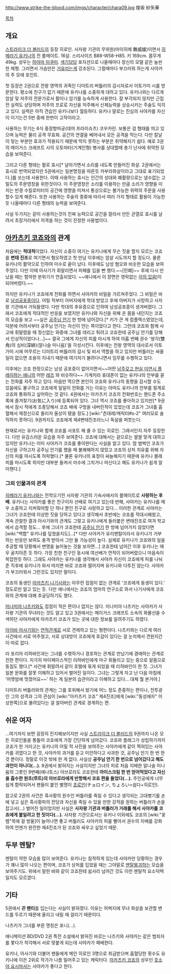 http://www.strike-the-blood.com/imgs/character/chara09.jpg
煌坂 紗矢華

[[목차]]
== 개요 == 
[[스트라이크 더 블러드]]의 등장 히로인. 사자왕 기관의 무위원(마이히메 舞威媛)이면서 [[히메라기 유키나]]의 전 룸메이트. 16살. 스리사이즈 B88-W58-H85. 키 169cm. 몸무게 49kg. 성우는 [[하야마 이쿠미]]. [[색기담당]] 포지션으로 나올때마다 장신의 모델 같은 늘씬한 체형. 그러면서 가슴만은 [[거유]]라는게 강조된다. 그럴때마다 부끄러워 하는게 사야카의 주 모에 포인트. 

첫 등장은 2권으로 전왕 영역의 귀족인 디미트리 버틀러의 감시자로서 이토가미 시를 방문한다. 평소에 친구가 없기 때문에 유키나를 소중하게 대하고 있다. 유키나와는 다르게 암살 및 저주의 전문가로서 활이나 암기를 능숙하게 사용한다. 잘 부각되지 않지만 근접전 실력도 상당하며 저주의 프로로 자신을 저주해서 신체능력을 상승시키는 주술도 익히고 있다. 실력은 아직 견습인 유키나보다 월등하다. 유키나 말로는 진심의 사야카를 자신이 이기는건 5번 중에 한번이 고작이라고. 

사용하는 무기는 6식 중장항마궁(데어 프라이슈츠) 코우카린. 보통은 검 형태를 띄고 있으며 능력은 물리 공격 무효화. 공간의 연결을 베어내서 모든 공격을 막는다. 다만 칼날이 닿는 부분만 효과가 적용되기 때문에 막지 못하는 부분은 취약해지기 쉽다.  예로 3권의 메이거스 크래프트 사의 오토마타(기계인형) 병사를 상대할때 총기 난사에 취약한 모습을 보여준다.

그리고 다른 형태는 활로 효시[* 날아가면서 소리를 내도록 만들어진 화살. 2권에서는 효시로 번역되었지만 5권에서는 일본명칭을 따른듯 카부라화살이라고 그대로 표기되었다.]를 쏘는데 사용한다. 이때 사용하는 효시는 인간의 성대와 폐활량으로는 낼수없는 고밀도의 주문영창을 위한것이다. 이 주문영창은 소리를 이용하는 만큼 소리가 영향을 미치는 반경 수킬로미터의 공간에 영향을 미쳐서 통상으로는 불가능한 위력의 주문을 사용할수 있게 해준다. 또한 사용하는 주술의 종류에 따라서 여러 가지 형태로 활용이 가능한듯 나올때마다 다른 형태의 능력을 보여준다. 

사실 두가지는 같이 사용하는것이 진짜 능력으로 공간을 잘라서 만든 균열로 효시를 날려서 초장거리에서 저격을 하는 것이 진정한 사용법이다. 

== [[아카츠키 코죠]]와의 관계 ==
처음에는 '''적대적'''이었다. 자신이 소중히 여기는 유키나에게 무슨 짓을 할지 모르는 코죠를 '''변태 진조'''로 여기면서 혐오하였고 첫 만남 이후에는 암살 시도까지 할 정도다. 물론 유키나의 활약으로 인하여 미수로 끝이 났다. 이후에도 남성 혐오와 비슷한 모습을 보여주었다. 다만 이때 아사기가 휘말리면서 피해를 입을 뻔 했다.~~[민폐]~~ 후에 다시 만났을 때는 험악한 분위기가 연출되었다. ~~애니에서 이 장면은 영락없는 [http://bbs2.ruliweb.daum.net/gaia/do/ruliweb/family/1360/read?articleId=1262935&objCate1=&bbsId=G003&searchKey=subjectNcontent&itemGroupId=&itemId=15&sortKey=depth&searchValue=%EC%8A%A4%ED%8A%B8%EB%9D%BC%EC%9D%B4%ED%81%AC&platformId=&pageIndex=1 이의 있음!]이 되어버렸다.~~

하지만 유키나가 코죠에게 전화를 하면서 사야카의 비밀을 가르쳐주었다. 그 비밀은 바로 [[남성공포증]]이다. 어릴 적부터 아버지에게 학대 받았고 후에 아버지가 사망하고 사자왕 기관에서 거둬들였다. 다만 학대의 후유증으로 인하여 남성공포증이 생겨버렸다. 그래서 코죠에게 적대적인 반응을 보였지만 유키나와 자신을 위해 온 몸을 내던지는 코죠의 모습을 보고 ~~실은 [[공주님 안기]] 한 방에 넘어갔다.[* 키가 큰 게 컴플렉스였었는데, 덕분에 어려서부터 공주님 안기는 자신이 안는 쪽이었다고 한다. 그런데 코죠와 함께 사고에 휘말렸을 때 정신없는 와중에 그녀를 데리고 튀려고 코죠한테 공주님 안기를 당해서 인상적이었다나...]~~ 결국 그에게 자신의 피를 마시게 하여 아홉 번째 권수 '쌍각(雙角)의 심비(深緋)(알나슬 미니움)'을 각성시킨다. 이후에는 전왕 영역의 대사로서 이토가미 시에 머무르는 디미트리 버틀러의 감시 및 비서 역할을 하고 있지만 버틀러는 싸울 일이 없으면 조용히 지내기 때문에 여기저기 불려다니면서 임무를 수행하고 있다.

이후에는 코죠 한정으로는 남성 공포증이 없어지면서~~어떤 [[데이트 어 라이브|남주갖고 현실 미연시 플레이하는 애니]]의 어떤 [[이자요이 미쿠| 레즈]] 와 비슷하다~~ 기계치라 휴대폰이 없는 유키나의 안부를 묻는 전화를 자주 하고 있다. 마음만 먹으면 본인이 코죠와 유키나의 동향을 감시할 수도 있음에도 불구하고 코죠에게 일일이 전화를 거는 이유는 아마도 유키나의 안부를 핑계로 코죠와 통화하고 싶어하는 것 같다. 4권에서는 아카츠키 코죠의 전화번호는 핸드폰 주소록에 즐겨찾기(お気に入り)에 등록되어 있다. 그녀 역시 코죠를 좋아하고 있지만[* 9권에서 잠시 적에게 조종당해서 코죠 배에 구멍을 내버린적이 있었는데 코죠가 그녀를 흡혈해서 제정신으로 돌리자 울상이 됐을 정도.] [wiki:"츤데레/캐릭터#s-2" 여러모로 솔직하지 못하다]. 9권까지도 코죠에게 제4변태진조라느니 독설을 퍼붓는다.

현재로서는 유키나와 함께 코죠를 서포트 해 줄 수 있는 히로인. 그래서인지 자주 등장한다. 다만 유감스러운 모습을 자주 보여준다. 코죠에 대해서는 겉으로는 쌀쌀 맞게 대하고 있지만 유키나는 이미 사야카가 코죠를 좋아한다는 사실을 알고 있다. 땀 범벅인 코죠가 자신을 구하고자 공주님 안기를 했을 때 불쾌해하지 않았고 코죠의 상처 치유를 위해 자신의 피를 마시도록 허락했다.[* 물론 유키나의 표정이 싸늘해지기 때문에 유키나 몰래 피를 마시도록 하지만 대부분 들켜서 미수에 그치거나 마신다고 해도 유키나가 쉽게 알아챈다.]

=== 그외 인물과의 관계 ===
[[히메라기 유키나]]와는 전학오기전 사자왕 기관의 기숙사에서의 룸메이트로 '''사랑하는 후배'''. 유키나는 사야카를 좋은 친구이자 선배로 여기고 있는데 반해, 사야카는 유키나를 매우 소중하고 지켜줘야할 단 하나 뿐인 친구로 사랑하고 있다...
이러한 관계로 사야카는 그녀가 코죠한테 이상한 짓을 당하고 있다고 생각해서 초반에는 코죠를 적대시해왔고, 계속 관찰한 결과 아사기와의 관계도 그렇고 유키나에게 들러붙은 변태진조로 여겨 학교에서 습격할 정도... 후에 그녀가 코죠한테 [[공주님 안기]] 한 방에 넘어가지 않았다면 [wiki:"백합" 유키나를 덮쳤을지도]...[* 다만 사야카가 유리멘탈이라서 유키나가 거부하는 반응만 보여도 충격 받아서 그만 둘 가능성이 높다. 실제로 유키나가 코죠와의 일을 추궁할 때 당황해서 변명을 늘어놓는 것을 보자면...] 코죠한테 넘어간 이후 유키나는 매우 골치아픈 듯 하다. 가장 친한 친구인 동시에 여선배가 연적이 되어버렸으니 마음속이 복잡한듯 하다. 그래도 사야카는 유키나를 생각해서 사야카 자신이 코죠에게 피를 나눠준 직후에 유키나가 와서 따지면 바로 코죠와 떨어지며 유키나와 다투진 않는다. 사야카가 부끄러워서 그런것도 있지만 말이다. 

코죠의 동생인 [[아카츠키 나기사]]와는 아무런 접점이 없는 관계로 '코죠에게 동생이 있다.' 정도로만 알고 있는 듯. 다만 애니에서는 코죠의 엄마의 연구소로 와서 나기사에게 코죠와의 관계에 대해 추궁당하기도 했다.

[[미나미야 나츠키]]와도 접점이 적은 편이나 없지는 않다. 미나미야 나츠키는 사야카가 사자왕 기관의 무녀라는 것도 알고 있고 3권에서는 메이거스 크래프트 소속의 화물선을 수색하던 사야카에게 아카츠키 코죠가 있는 곳에 대한 정보를 알려주기도 하였다. 

[[아이바 아사기]]와는 [[연적]]관계로 서로 견제하고 있는 형편이다. 나츠키와는 다르게 여러 사건에서 서로 마주쳤고, 서로 상대방이 코죠에게 호감이 있다는 걸 눈치채서 견원지간이 따로 없다.

라 포리아 리하바인과는 그녀를 수행하거나 경호하는 관계로 만났기에 경애하는 관계로 친한 편이다. 지극히 마이페이스적인 리하바인에게 마구 휘둘리고 있는 중으로 알몸으로 동침도 했다.[* 사건에 휘말려서 같이 호텔에 묶게 되었을 때 리하바인이 한 짓. 그녀가 일본 문화를 잘못 이해하고 있어서 벌어진 일이다. 그녀는 그렇게 자고 난 다음 아침에 '어젯밤에 멋졌어요~~' 하는 게 일본의 습관이라고 이해하고 있다... 대체 뭘 본거야.]

디미트리 버틀러와의 관계는 그를 호위해서 왔기에 어느 정도 존중하는 편이나, 전투광인 그의 성격과 그의 관심이 [wiki:"아카츠키 코죠" 제4진조]에게 [wiki:"동성애자" 이상한쪽]으로 몰려있다는 걸 알아버린 관계로 경계하는 편.

== 쉬운 여자 ==
...여기까지 보면 굉장히 진지해보이지만 사실 [[스트라이크 더 블러드]]의 9권까지 나온 모든 히로인들을 통틀어 코죠에게 가장 간단하게 넘어갔다. 코죠와 플래그가 성립하기까지 코죠가 한 거라고는 유키나의 어릴 적 사진을 보여주는 사야카에게 같이 찍혀있는 사야카를 귀엽다고 한 것, 사야카의 과거를 듣고 미안하다고 사과한 것, 공주님 안기 한 번 한 것 뿐이다. 정말로 이것 밖에 한 게 없다. 사실상 '''공주님 안기 한 번으로 넘어갔다고 해도 과언이 아니다(...).''' 8권에서 밝혀지는 사실이지만 그녀의 피로 처음 지배한 알나슬 미니움의 그릇인 9번째(에나토스) 아브로라도 코죠한테 '''아이스크림 한 번 얻어먹었다고 자신을 흡수한 원초(루트)의 아브로라에게 반항해서 코죠 편을 들었다(...).''' 주인공에게 너무 쉽게 함락되어서 팬들이 붙인 별명이 [[쵸로인]](チョロイン, ちょろい=쉽다+히로인).

참고로 2권의 사건은 흑사황의 원수인 버틀러를 죽일 수 있다고 생각되는 고대병기를 손에 넣고 싶은 흑사황파의 잔당과 자신을 죽일 수 있을 만한 강적을 원하는 버틀러가 손을 잡고서(...) 벌어진 일이었지만 사실은 '''사자왕 기관과 버틀러가 거래를 해서 사야카를 코죠에게 붙일려고 한 짓이다(...).''' 사자왕 기관으로서는 유키나 이외에도 코죠의 [wiki:"꽃뱀"목에 걸 방울]이 늘어나면 좋고 버틀러도 사야카의 피를 빨아서 권수의 지배를 강화하여 언젠가 완전한 제4진조가 된 코죠와 싸우고 싶었기 때문.
== 두부 멘탈? ==
멘탈이 약한 모습을 많이 보여준다. 유키나는 침착하게 있는데 사야카만 당황하는 경우가 꽤나 많이 나오는 편이며, 코죠가 상처를 입었을 때는 그야말로 [[멘탈붕괴]]하는 모습을 보여주기도. 위에서 말한 바와 같이 코죠한테 쉽사리 넘어간 것도 이런 멘탈적 요소덕택일지도 모르겠다.

== 기타 ==
5권에서 '''끈 팬티'''를 입는다는 사실이 밝혀졌다. 이유는 허벅지에 무녀 화살을 보관할 밴드를 두르기 때문에 올리고 내릴 때 걸리기 때문이다. 

나츠키가 그녀를 부른 명칭은 포니(...).

애니메이션 BD/DVD 2권 특전 소설에서 밝혀진 바로는 나츠키와 사야카는 같은 범죄자를 쫓다가 착각해서 서로 맞붙게 되는데 사야카가 패배한다.

유키나, 아사기와 더불어 팬들에게 메인 히로인 3명으로 취급받으며 흡혈당한 횟수도 유키나에 이은 2위로 작가가 나름 밀어주고 있는 캐릭터다. [[아카츠키 코죠]]의 성우인 [[호소야 요시마사]]는 사야카가 좋다고 한다.
